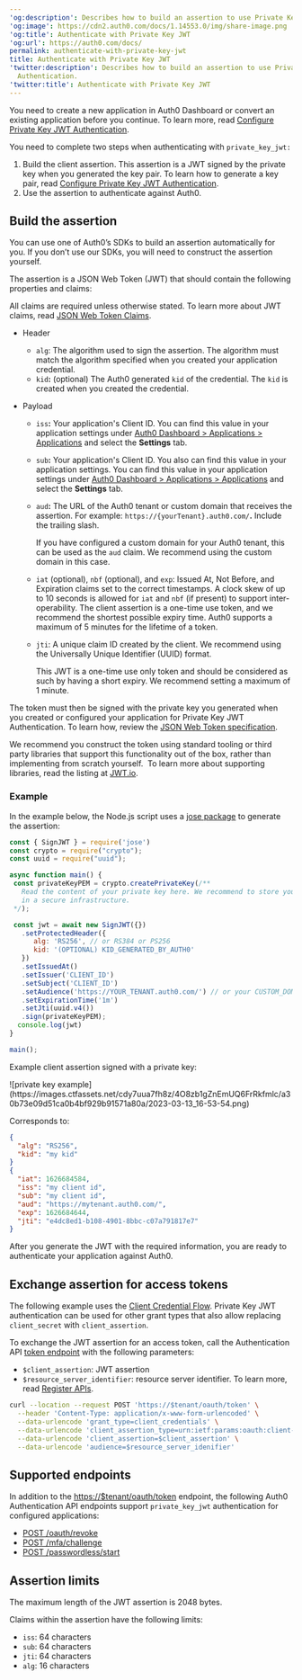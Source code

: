 ---
'og:description': Describes how to build an assertion to use Private Key JWT Authentication.
'og:image': https://cdn2.auth0.com/docs/1.14553.0/img/share-image.png
'og:title': Authenticate with Private Key JWT
'og:url': https://auth0.com/docs/
permalink: authenticate-with-private-key-jwt
title: Authenticate with Private Key JWT
'twitter:description': Describes how to build an assertion to use Private Key JWT
  Authentication.
'twitter:title': Authenticate with Private Key JWT
---
<Card title="Before you start">

You need to create a new application in Auth0 Dashboard or convert an existing application before you continue. To learn more, read [Configure Private Key JWT Authentication](/docs/get-started/applications/configure-private-key-jwt).

</Card>

You need to complete two steps when authenticating with `private_key_jwt:`

1. Build the client assertion. This assertion is a JWT signed by the private key when you generated the key pair. To learn how to generate a key pair, read [Configure Private Key JWT Authentication](/docs/get-started/applications/configure-private-key-jwt).
2. Use the assertion to authenticate against Auth0.

## Build the assertion

You can use one of Auth0’s SDKs to build an assertion automatically for you. If you don’t use our SDKs, you will need to construct the assertion yourself.

The assertion is a <Tooltip tip="JSON Web Token (JWT): Standard ID Token format (and often Access Token format) used to represent claims securely between two parties." cta="View Glossary" href="/docs/glossary?term=JSON+Web+Token">JSON Web Token</Tooltip> (JWT) that should contain the following properties and claims:

<Callout icon="file-lines" color="#0EA5E9" iconType="regular">

All claims are required unless otherwise stated. To learn more about JWT claims, read [JSON Web Token Claims](/docs/secure/tokens/json-web-tokens/json-web-token-claims).

</Callout>

* Header

  + `alg`: The algorithm used to sign the assertion. The algorithm must match the algorithm specified when you created your application credential.
  + `kid`**:** (optional) The Auth0 generated `kid` of the credential. The `kid` is created when you created the credential.
* Payload

  + `iss`**:** Your application's Client ID. You can find this value in your application settings under [Auth0 Dashboard > Applications > Applications](https://manage.auth0.com/dashboard/#/applications/) and select the **Settings** tab.
  + `sub`**:** Your application's Client ID. You also can find this value in your application settings. You can find this value in your application settings under [Auth0 Dashboard > Applications > Applications](https://manage.auth0.com/dashboard/#/applications/) and select the **Settings** tab.
  + `aud`**:** The URL of the Auth0 tenant or custom domain that receives the assertion. For example: `https://{yourTenant}.auth0.com/`**.** Include the trailing slash.

    <Callout icon="file-lines" color="#0EA5E9" iconType="regular">

    If you have configured a custom domain for your Auth0 tenant, this can be used as the `aud` claim. We recommend using the custom domain in this case.

    </Callout>
  + `iat` (optional), `nbf` (optional), and `exp`: Issued At, Not Before, and Expiration claims set to the correct timestamps. A clock skew of up to 10 seconds is allowed for `iat` and `nbf` (if present) to support inter-operability. The client assertion is a one-time use token, and we recommend the shortest possible expiry time. Auth0 supports a maximum of 5 minutes for the lifetime of a token.
  + `jti`: A unique claim ID created by the client. We recommend using the Universally Unique Identifier (UUID) format.

    <Warning>

    This JWT is a one-time use only token and should be considered as such by having a short expiry. We recommend setting a maximum of 1 minute.

    </Warning>

The token must then be signed with the private key you generated when you created or configured your application for Private Key JWT Authentication. To learn how, review the [JSON Web Token specification](https://www.rfc-editor.org/rfc/rfc7519#section-7.1).

We recommend you construct the token using standard tooling or third party libraries that support this functionality out of the box, rather than implementing from scratch yourself.  To learn more about supporting libraries, read the listing at [JWT.io](https://jwt.io/libraries).

### Example

In the example below, the Node.js script uses a [jose package](https://github.com/panva/jose) to generate the assertion:

```javascript lines expandable
const { SignJWT } = require('jose')
const crypto = require("crypto");
const uuid = require("uuid");

async function main() {
 const privateKeyPEM = crypto.createPrivateKey(/**
   Read the content of your private key here. We recommend to store your private key
   in a secure infrastructure. 
 */);

 const jwt = await new SignJWT({})
   .setProtectedHeader({ 
      alg: 'RS256', // or RS384 or PS256
      kid: '(OPTIONAL) KID_GENERATED_BY_AUTH0' 
   })
   .setIssuedAt()
   .setIssuer('CLIENT_ID')
   .setSubject('CLIENT_ID')
   .setAudience('https://YOUR_TENANT.auth0.com/') // or your CUSTOM_DOMAIN
   .setExpirationTime('1m')
   .setJti(uuid.v4())
   .sign(privateKeyPEM);
  console.log(jwt)
}

main();
```






Example client assertion signed with a private key:

<Frame>![private key example](https://images.ctfassets.net/cdy7uua7fh8z/4O8zb1gZnEmUQ6FrRkfmlc/a30b73e09d51ca0b4bf929b91571a80a/2023-03-13_16-53-54.png)</Frame>

Corresponds to:

```json lines
{
  "alg": "RS256",
  "kid": "my kid"
}
{
  "iat": 1626684584,
  "iss": "my client id",
  "sub": "my client id",
  "aud": "https://mytenant.auth0.com/",
  "exp": 1626684644,
  "jti": "e4dc8ed1-b108-4901-8bbc-c07a791817e7"
}
```






After you generate the JWT with the required information, you are ready to authenticate your application against Auth0.

## Exchange assertion for access tokens

<Callout icon="file-lines" color="#0EA5E9" iconType="regular">

The following example uses the [Client Credential Flow](/docs/get-started/authentication-and-authorization-flow/client-credentials-flow). Private Key JWT authentication can be used for other grant types that also allow replacing `client_secret` with `client_assertion`.

</Callout>

To exchange the JWT assertion for an <Tooltip tip="Access Token: Authorization credential, in the form of an opaque string or JWT, used to access an API." cta="View Glossary" href="/docs/glossary?term=access+token">access token</Tooltip>, call the Authentication API [token endpoint](https://auth0.com/docs/api/authentication#authenticate-user) with the following parameters:

* `$client_assertion`: JWT assertion
* `$resource_server_identifier`: <Tooltip tip="Resource Server: Server hosting protected resources. Resource servers accept and respond to protected resource requests." cta="View Glossary" href="/docs/glossary?term=resource+server">resource server</Tooltip> identifier. To learn more, read [Register APIs](/docs/get-started/auth0-overview/set-up-apis).

```bash lines
curl --location --request POST 'https://$tenant/oauth/token' \
  --header 'Content-Type: application/x-www-form-urlencoded' \
  --data-urlencode 'grant_type=client_credentials' \
  --data-urlencode 'client_assertion_type=urn:ietf:params:oauth:client-assertion-type:jwt-bearer' \
  --data-urlencode 'client_assertion=$client_assertion' \
  --data-urlencode 'audience=$resource_server_idenifier'
```






## Supported endpoints

In addition to the [https://$tenant/oauth/token](https://auth0.com/docs/api/authentication#get-token) endpoint, the following Auth0 Authentication API endpoints support `private_key_jwt` authentication for configured applications:

* [POST /oauth/revoke](https://auth0.com/docs/api/authentication#revoke-refresh-token)
* [POST /mfa/challenge](https://auth0.com/docs/api/authentication#challenge-request)
* [POST /passwordless/start](https://auth0.com/docs/api/authentication#get-code-or-link)

## Assertion limits

The maximum length of the JWT assertion is 2048 bytes.

Claims within the assertion have the following limits:

* `iss`: 64 characters
* `sub`: 64 characters
* `jti`: 64 characters
* `alg`: 16 characters